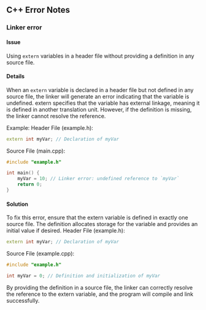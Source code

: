 ## C++ Error Notes

### Linker error

#### Issue
Using `extern` variables in a header file without providing a definition in any source file.

#### Details
When an `extern` variable is declared in a header file but not defined in any source file, the linker will generate an error indicating that the variable is undefined. extern specifies that the variable has external linkage, meaning it is defined in another translation unit. However, if the definition is missing, the linker cannot resolve the reference.

Example:
Header File (example.h):
```cpp
extern int myVar; // Declaration of myVar
```
Source File (main.cpp):
```cpp
#include "example.h"

int main() {
    myVar = 10; // Linker error: undefined reference to `myVar`
    return 0;
}
```

#### Solution
To fix this error, ensure that the extern variable is defined in exactly one source file. The definition allocates storage for the variable and provides an initial value if desired.
Header File (example.h):
```cpp
extern int myVar; // Declaration of myVar
```
Source File (example.cpp):
```cpp
#include "example.h"

int myVar = 0; // Definition and initialization of myVar
```
By providing the definition in a source file, the linker can correctly resolve the reference to the extern variable, and the program will compile and link successfully.
